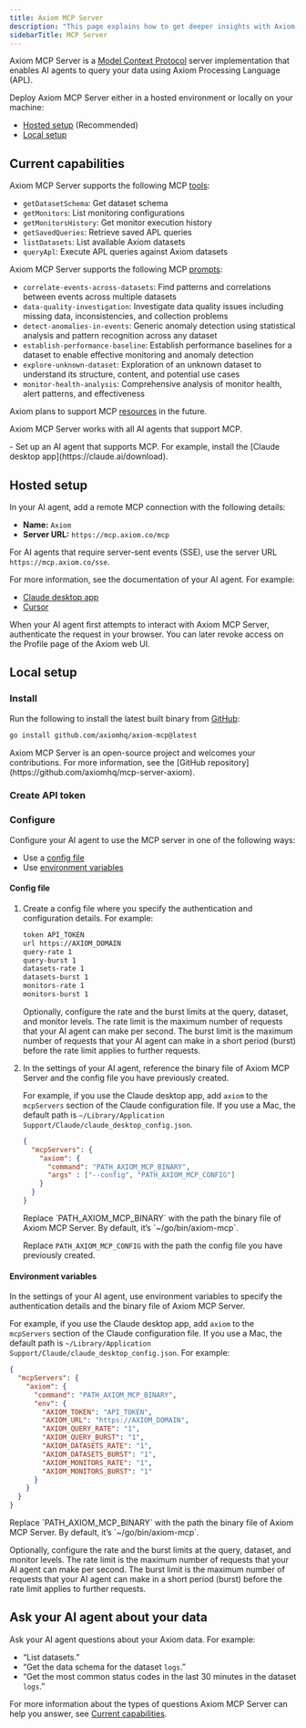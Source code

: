 ```yaml
---
title: Axiom MCP Server
description: "This page explains how to get deeper insights with Axiom MCP Server."
sidebarTitle: MCP Server
---
```



Axiom MCP Server is a [Model Context Protocol](https://modelcontextprotocol.io/) server implementation that enables AI agents to query your data using Axiom Processing Language (APL).

Deploy Axiom MCP Server either in a hosted environment or locally on your machine:
- [Hosted setup](#hosted-setup) (Recommended)
- [Local setup](#local-setup)

## Current capabilities

Axiom MCP Server supports the following MCP [tools](https://modelcontextprotocol.io/docs/concepts/tools):

- `getDatasetSchema`: Get dataset schema
- `getMonitors`: List monitoring configurations
- `getMonitorsHistory`: Get monitor execution history
- `getSavedQueries`: Retrieve saved APL queries
- `listDatasets`: List available Axiom datasets
- `queryApl`: Execute APL queries against Axiom datasets

Axiom MCP Server supports the following MCP [prompts](https://modelcontextprotocol.io/docs/concepts/prompts):

- `correlate-events-across-datasets`: Find patterns and correlations between events across multiple datasets
- `data-quality-investigation`: Investigate data quality issues including missing data, inconsistencies, and collection problems
- `detect-anomalies-in-events`: Generic anomaly detection using statistical analysis and pattern recognition across any dataset
- `establish-performance-baseline`: Establish performance baselines for a dataset to enable effective monitoring and anomaly detection
- `explore-unknown-dataset`: Exploration of an unknown dataset to understand its structure, content, and potential use cases
- `monitor-health-analysis`: Comprehensive analysis of monitor health, alert patterns, and effectiveness

Axiom plans to support MCP [resources](https://modelcontextprotocol.io/docs/concepts/resources) in the future.

Axiom MCP Server works with all AI agents that support MCP.

<Prerequisites />
- Set up an AI agent that supports MCP. For example, install the [Claude desktop app](https://claude.ai/download).

## Hosted setup

In your AI agent, add a remote MCP connection with the following details:

- **Name:** `Axiom`
- **Server URL:** `https://mcp.axiom.co/mcp`

For AI agents that require server-sent events (SSE), use the server URL `https://mcp.axiom.co/sse`.

For more information, see the documentation of your AI agent. For example:

- [Claude desktop app](https://modelcontextprotocol.io/docs/tutorials/use-remote-mcp-server)
- [Cursor](https://docs.cursor.com/en/context/mcp)

When your AI agent first attempts to interact with Axiom MCP Server, authenticate the request in your browser. You can later revoke access on the Profile page of the Axiom web UI.

## Local setup

### Install

Run the following to install the latest built binary from [GitHub](https://github.com/axiomhq/axiom-mcp/releases):

```bash
go install github.com/axiomhq/axiom-mcp@latest
```

<Info>
Axiom MCP Server is an open-source project and welcomes your contributions. For more information, see the [GitHub repository](https://github.com/axiomhq/mcp-server-axiom).
</Info>

### Create API token

<PrerequisiteToken />

### Configure

Configure your AI agent to use the MCP server in one of the following ways:

- Use a [config file](#config-file)
- Use [environment variables](#environment-variables)

#### Config file

1. Create a config file where you specify the authentication and configuration details. For example:

    ```bash config.txt
    token API_TOKEN
    url https://AXIOM_DOMAIN
    query-rate 1
    query-burst 1
    datasets-rate 1
    datasets-burst 1
    monitors-rate 1
    monitors-burst 1
    ```

    <Info>
    <ReplaceToken />

    <ReplaceDomain />
    </Info>

    Optionally, configure the rate and the burst limits at the query, dataset, and monitor levels. The rate limit is the maximum number of requests that your AI agent can make per second. The burst limit is the maximum number of requests that your AI agent can make in a short period (burst) before the rate limit applies to further requests.

1. In the settings of your AI agent, reference the binary file of Axiom MCP Server and the config file you have previously created.

    For example, if you use the Claude desktop app, add `axiom` to the `mcpServers` section of the Claude configuration file. If you use a Mac, the default path is `~/Library/Application Support/Claude/claude_desktop_config.json`.

    ```json claude_desktop_config.json
    {
      "mcpServers": {
        "axiom": {
          "command": "PATH_AXIOM_MCP_BINARY",
          "args" : ["--config", "PATH_AXIOM_MCP_CONFIG"]
        }
      }
    }
    ```

    <Info>
    Replace `PATH_AXIOM_MCP_BINARY` with the path the binary file of Axiom MCP Server. By default, it’s `~/go/bin/axiom-mcp`.

    Replace `PATH_AXIOM_MCP_CONFIG` with the path the config file you have previously created.
    </Info>

#### Environment variables

In the settings of your AI agent, use environment variables to specify the authentication details and the binary file of Axiom MCP Server.

For example, if you use the Claude desktop app, add `axiom` to the `mcpServers` section of the Claude configuration file. If you use a Mac, the default path is `~/Library/Application Support/Claude/claude_desktop_config.json`. For example:

```json claude_desktop_config.json
{
  "mcpServers": {
    "axiom": {
      "command": "PATH_AXIOM_MCP_BINARY",
      "env": {
        "AXIOM_TOKEN": "API_TOKEN",
        "AXIOM_URL": "https://AXIOM_DOMAIN",
        "AXIOM_QUERY_RATE": "1",
        "AXIOM_QUERY_BURST": "1",
        "AXIOM_DATASETS_RATE": "1",
        "AXIOM_DATASETS_BURST": "1",
        "AXIOM_MONITORS_RATE": "1",
        "AXIOM_MONITORS_BURST": "1"
      }
    }
  }
}
```

<Info>
Replace `PATH_AXIOM_MCP_BINARY` with the path the binary file of Axiom MCP Server. By default, it’s `~/go/bin/axiom-mcp`.

<ReplaceToken />

<ReplaceDomain />
</Info>

Optionally, configure the rate and the burst limits at the query, dataset, and monitor levels. The rate limit is the maximum number of requests that your AI agent can make per second. The burst limit is the maximum number of requests that your AI agent can make in a short period (burst) before the rate limit applies to further requests.

## Ask your AI agent about your data

Ask your AI agent questions about your Axiom data. For example:

- “List datasets.”
- “Get the data schema for the dataset `logs`.”
- “Get the most common status codes in the last 30 minutes in the dataset `logs`.”

For more information about the types of questions Axiom MCP Server can help you answer, see [Current capabilities](#current-capabilities).
